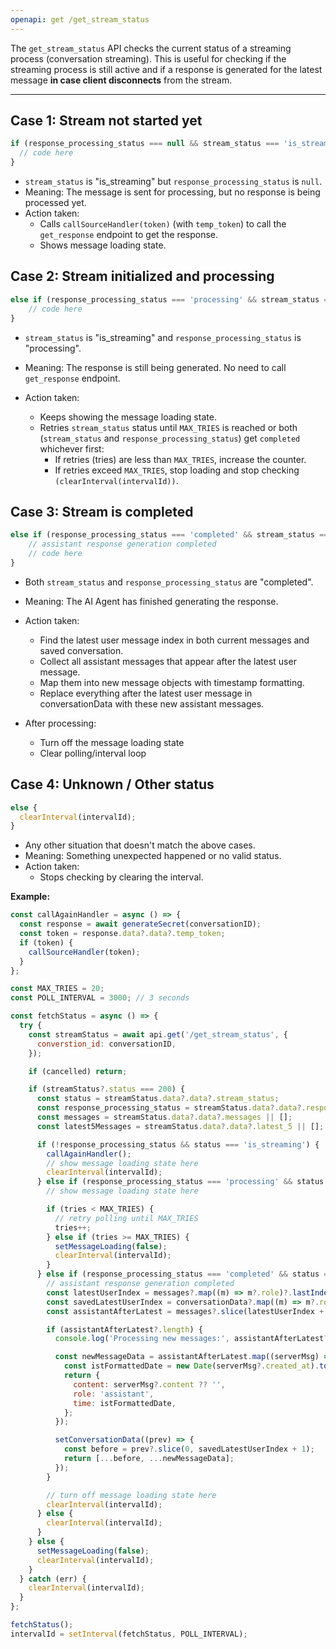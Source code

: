 ```yaml
---
openapi: get /get_stream_status
---
```


The `get_stream_status` API checks the current status of a streaming process (conversation streaming). This is useful for checking if the streaming process is still active and if a response is generated for the latest message **in case client disconnects** from the stream.

---

## Case 1: Stream not started yet

```js
if (response_processing_status === null && stream_status === 'is_streaming') {
  // code here
}
```

- `stream_status` is "is_streaming" but `response_processing_status` is `null`.
- Meaning: The message is sent for processing, but no response is being processed yet.
- Action taken:
  - Calls `callSourceHandler(token)` (with `temp_token`) to call the `get_response` endpoint to get the response.
  - Shows message loading state.

## Case 2: Stream initialized and processing

```js
else if (response_processing_status === 'processing' && stream_status === 'is_streaming') {
    // code here
}
```

- `stream_status` is "is_streaming" and `response_processing_status` is "processing".
- Meaning: The response is still being generated. No need to call `get_response` endpoint.
- Action taken:

  - Keeps showing the message loading state.
  - Retries `stream_status` status until `MAX_TRIES` is reached or both (`stream_status` and `response_processing_status`) get `completed` whichever first:
    - If retries (tries) are less than `MAX_TRIES`, increase the counter.
    - If retries exceed `MAX_TRIES`, stop loading and stop checking `(clearInterval(intervalId))`.

## Case 3: Stream is completed

```js
else if (response_processing_status === 'completed' && stream_status === 'completed') {
    // assistant response generation completed
    // code here
}
```

- Both `stream_status` and `response_processing_status` are "completed".
- Meaning: The AI Agent has finished generating the response.
- Action taken:

  - Find the latest user message index in both current messages and saved conversation.
  - Collect all assistant messages that appear after the latest user message.
  - Map them into new message objects with timestamp formatting.
  - Replace everything after the latest user message in conversationData with these new assistant messages.

- After processing:
  - Turn off the message loading state
  - Clear polling/interval loop

## Case 4: Unknown / Other status

```js
else {
  clearInterval(intervalId);
}
```

- Any other situation that doesn't match the above cases.
- Meaning: Something unexpected happened or no valid status.
- Action taken:
  - Stops checking by clearing the interval.

**Example:**

```js
const callAgainHandler = async () => {
  const response = await generateSecret(conversationID);
  const token = response.data?.data?.temp_token;
  if (token) {
    callSourceHandler(token);
  }
};

const MAX_TRIES = 20;
const POLL_INTERVAL = 3000; // 3 seconds

const fetchStatus = async () => {
  try {
    const streamStatus = await api.get('/get_stream_status', {
      converstion_id: conversationID,
    });

    if (cancelled) return;

    if (streamStatus?.status === 200) {
      const status = streamStatus.data?.data?.stream_status;
      const response_processing_status = streamStatus.data?.data?.response_processing_status;
      const messages = streamStatus.data?.data?.messages || [];
      const latest5Messages = streamStatus.data?.data?.latest_5 || [];

      if (!response_processing_status && status === 'is_streaming') {
        callAgainHandler();
        // show message loading state here
        clearInterval(intervalId);
      } else if (response_processing_status === 'processing' && status === 'is_streaming') {
        // show message loading state here

        if (tries < MAX_TRIES) {
          // retry polling until MAX_TRIES
          tries++;
        } else if (tries >= MAX_TRIES) {
          setMessageLoading(false);
          clearInterval(intervalId);
        }
      } else if (response_processing_status === 'completed' && status === 'completed') {
        // assistant response generation completed
        const latestUserIndex = messages?.map((m) => m?.role)?.lastIndexOf('user');
        const savedLatestUserIndex = conversationData?.map((m) => m?.role)?.lastIndexOf('user');
        const assistantAfterLatest = messages?.slice(latestUserIndex + 1)?.filter((m) => m?.role === 'assistant');

        if (assistantAfterLatest?.length) {
          console.log('Processing new messages:', assistantAfterLatest?.length);

          const newMessageData = assistantAfterLatest.map((serverMsg) => {
            const istFormattedDate = new Date(serverMsg?.created_at).toLocaleString('en-IN', { timeZone: 'Asia/Kolkata' });
            return {
              content: serverMsg?.content ?? '',
              role: 'assistant',
              time: istFormattedDate,
            };
          });

          setConversationData((prev) => {
            const before = prev?.slice(0, savedLatestUserIndex + 1);
            return [...before, ...newMessageData];
          });
        }

        // turn off message loading state here
        clearInterval(intervalId);
      } else {
        clearInterval(intervalId);
      }
    } else {
      setMessageLoading(false);
      clearInterval(intervalId);
    }
  } catch (err) {
    clearInterval(intervalId);
  }
};

fetchStatus();
intervalId = setInterval(fetchStatus, POLL_INTERVAL);
```
